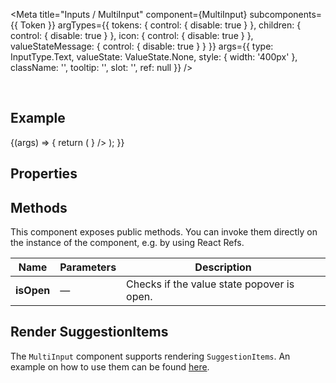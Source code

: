 
<Meta
  title="Inputs / MultiInput"
  component={MultiInput}
  subcomponents={{ Token }}
  argTypes={{
    tokens: { control: { disable: true } },
    children: { control: { disable: true } },
    icon: { control: { disable: true } },
    valueStateMessage: { control: { disable: true } }
  }}
  args={{
    type: InputType.Text,
    valueState: ValueState.None,
    style: { width: '400px' },
    className: '',
    tooltip: '',
    slot: '',
    ref: null
  }}
/>

<DocsHeader />

<br />

## Example

<Canvas>
  <Story name="Default">
    {(args) => {
      return (
        <MultiInput
          {...args}
          tokens={
            <>
              <Token text="Argentina" />
              <Token text="Bulgaria" />
              <Token text="England" />
              <Token text="Finland" />
              <Token text="Germany" />
              <Token text="Hungary" />
              <Token text="Italy" />
              <Token text="Luxembourg" />
              <Token text="Mexico" />
              <Token text="Philippines" />
              <Token text="Sweden" />
              <Token text="USA" />
            </>
          }
        />
      );
    }}
  </Story>
</Canvas>

## Properties

<ArgsTable story="." />

## Methods

This component exposes public methods. You can invoke them directly on the instance of the component, e.g. by using React Refs.

| Name       | Parameters | Description                                |
| ---------- | ---------- | ------------------------------------------ |
| **isOpen** | &mdash;    | Checks if the value state popover is open. |

## Render SuggestionItems

The `MultiInput` component supports rendering `SuggestionItems`. An example on how to use them can be found [here](?path=/docs/inputs-input--with-suggestion-item).
